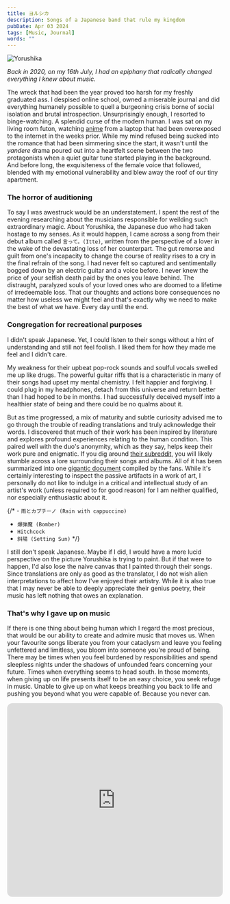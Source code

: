 ---
title: ヨルシカ
description: Songs of a Japanese band that rule my kingdom
pubDate: Apr 03 2024
tags: [Music, Journal]
words: ""
---

![Yorushika](/yorushika.webp)

_Back in 2020, on my 16th July, I had an epiphany that radically changed everything I knew about music._

The wreck that had been the year proved too harsh for my freshly graduated ass. I despised online school, owned
a miserable journal and did everything humanely possible to quell a burgeoning crisis borne of social isolation
and brutal introspection. Unsurprisingly enough, I resorted to binge-watching.
A splendid curse of the modern human. I was sat on my living room futon, watching
[anime](https://myanimelist.net/anime/41168/Nakitai_Watashi_wa_Neko_wo_Kaburu) from a laptop
that had been overexposed to the internet in the weeks prior. While my mind refused being sucked into the
romance that had been simmering since the start, it wasn't until the _yandere_ drama poured out
into a heartfelt scene between the two protagonists when a quiet guitar tune started playing in the background.
And before long, the exquisiteness of the female voice that followed, blended with my emotional vulnerability and blew away the
roof of our tiny apartment.

### The horror of auditioning

To say I was awestruck would be an understatement. I spent the rest of the evening researching about
the musicians responsible for weilding such extraordinary magic. About Yorushika, the Japanese duo
who had taken hostage to my senses. As it would happen, I came across a song from their debut album called
`言って。(Itte)`, written from the perspective of a lover in the wake of the devastating loss of her
counterpart. The gut remorse and guilt from one's incapacity to change the course of reality rises to a cry
in the final refrain of the song. I had never felt so captured and sentimentally bogged down by an electric guitar
and a voice before. I never knew the price of your selfish death paid by the ones you leave behind. The
distraught, paralyzed souls of your loved ones who are doomed to a lifetime of irredeemable loss. That our thoughts
and actions bore consequences no matter how useless we might feel and that's exactly why we need to make the best
of what we have. Every day until the end.

### Congregation for recreational purposes

I didn't speak Japanese. Yet, I could listen to their songs without a hint of understanding and still not feel
foolish. I liked them for how they made me feel and I didn't care.

My weakness for their upbeat pop-rock sounds and soulful vocals swelled me up like drugs. The powerful guitar riffs that
is a characteristic in many of their songs had upset my mental chemistry. I felt happier and forgiving. I could plug in my
headphones, detach from this universe and return better than I had hoped to be in months.
I had successfully deceived myself into a healthier state of being and there could be no qualms about it.

But as time progressed, a mix of maturity and subtle curiosity advised me to go through the trouble of
reading translations and truly acknowledge their words. I discovered that much of their work has been inspired by
literature and explores profound experiences relating to the human condition. This paired well with the duo's
anonymity, which as they say, helps keep their work pure and enigmatic. If you dig around [their subreddit](https://reddit.com/r/Yorushika),
you will likely stumble across a lore surrounding their songs and albums. All of it has been
summarized into one [gigantic document](https://docs.google.com/document/d/1RV0pVn1bMPBrA6Bm-IfU7y-ZcksnsHjus7nnJ0gJ06g/edit#)
compiled by the fans. While it's certainly interesting to inspect the passive artifacts in a work of art, I 
personally do not like to indulge in a critical and intellectual study of an artist's work (unless required to
for good reason) for I am neither qualified, nor especially enthusiastic about it.

{/* - `雨とカプチーノ (Rain with cappuccino)`
- `爆弾魔 (Bomber)`
- `Hitchcock`
- `斜陽 (Setting Sun)` \*/}

I still don't speak Japanese. Maybe if I did, I would have a more lucid perspective on the picture Yorushika is
trying to paint. But if that were to happen, I'd also lose the naive canvas that I painted through their songs.
Since translations are only as good as the translator, I do not wish alien interpretations to affect how I've 
enjoyed their artistry. While it is also true that I may never be able to deeply appreciate their genius
poetry, their music has left nothing that owes an explanation.

### That's why I gave up on music

If there is one thing about being human which I regard the most precious, that would be our ability to
create and admire music that moves us. When your favourite songs liberate you from your cataclysm and leave you
feeling unfettered and limitless, you bloom into someone you're proud of being. There may be times when you feel
burdened by responsibilities and spend sleepless nights under the shadows of unfounded fears concerning your
future. Times when everything seems to head south. In those moments, when giving up on life presents itself to be
an easy choice, you seek refuge in music. Unable to give up on what keeps breathing you back to life and pushing
you beyond what you were capable of. Because you never can.

<iframe
  style="border-radius:12px"
  src="https://open.spotify.com/embed/playlist/4LIEQdRltnw0Fn5ok0pv9I?utm_source=generator"
  width="100%"
  height="452"
  frameBorder="0"
  allowfullscreen=""
  allow="autoplay; clipboard-write; encrypted-media; fullscreen; picture-in-picture"
  loading="lazy"
></iframe>
